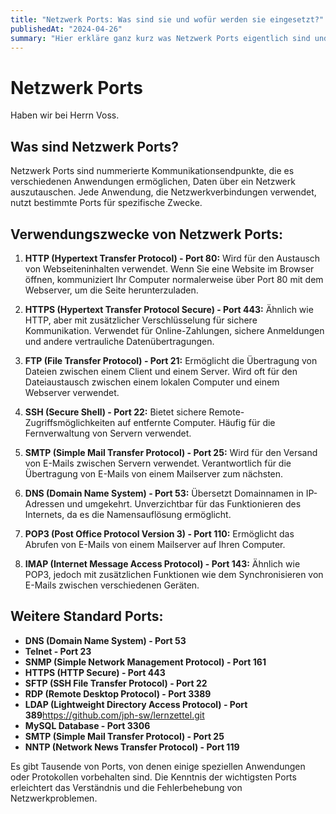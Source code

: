 ```yaml
---
title: "Netzwerk Ports: Was sind sie und wofür werden sie eingesetzt?"
publishedAt: "2024-04-26"
summary: "Hier erkläre ganz kurz was Netzwerk Ports eigentlich sind und welchen Verwendungszweck sie haben können."
---
```


# Netzwerk Ports

Haben wir bei Herrn Voss.

## Was sind Netzwerk Ports?

Netzwerk Ports sind nummerierte Kommunikationsendpunkte, die es verschiedenen Anwendungen ermöglichen, Daten über ein Netzwerk auszutauschen. Jede Anwendung, die Netzwerkverbindungen verwendet, nutzt bestimmte Ports für spezifische Zwecke.

## Verwendungszwecke von Netzwerk Ports:

1. **HTTP (Hypertext Transfer Protocol) - Port 80:** Wird für den Austausch von Webseiteninhalten verwendet. Wenn Sie eine Website im Browser öffnen, kommuniziert Ihr Computer normalerweise über Port 80 mit dem Webserver, um die Seite herunterzuladen.

2. **HTTPS (Hypertext Transfer Protocol Secure) - Port 443:** Ähnlich wie HTTP, aber mit zusätzlicher Verschlüsselung für sichere Kommunikation. Verwendet für Online-Zahlungen, sichere Anmeldungen und andere vertrauliche Datenübertragungen.

3. **FTP (File Transfer Protocol) - Port 21:** Ermöglicht die Übertragung von Dateien zwischen einem Client und einem Server. Wird oft für den Dateiaustausch zwischen einem lokalen Computer und einem Webserver verwendet.

4. **SSH (Secure Shell) - Port 22:** Bietet sichere Remote-Zugriffsmöglichkeiten auf entfernte Computer. Häufig für die Fernverwaltung von Servern verwendet.

5. **SMTP (Simple Mail Transfer Protocol) - Port 25:** Wird für den Versand von E-Mails zwischen Servern verwendet. Verantwortlich für die Übertragung von E-Mails von einem Mailserver zum nächsten.

6. **DNS (Domain Name System) - Port 53:** Übersetzt Domainnamen in IP-Adressen und umgekehrt. Unverzichtbar für das Funktionieren des Internets, da es die Namensauflösung ermöglicht.

7. **POP3 (Post Office Protocol Version 3) - Port 110:** Ermöglicht das Abrufen von E-Mails von einem Mailserver auf Ihren Computer.

8. **IMAP (Internet Message Access Protocol) - Port 143:** Ähnlich wie POP3, jedoch mit zusätzlichen Funktionen wie dem Synchronisieren von E-Mails zwischen verschiedenen Geräten.

## Weitere Standard Ports:

- **DNS (Domain Name System) - Port 53**
- **Telnet - Port 23**
- **SNMP (Simple Network Management Protocol) - Port 161**
- **HTTPS (HTTP Secure) - Port 443**
- **SFTP (SSH File Transfer Protocol) - Port 22**
- **RDP (Remote Desktop Protocol) - Port 3389**
- **LDAP (Lightweight Directory Access Protocol) - Port 389**https://github.com/jph-sw/lernzettel.git
- **MySQL Database - Port 3306**
- **SMTP (Simple Mail Transfer Protocol) - Port 25**
- **NNTP (Network News Transfer Protocol) - Port 119**

Es gibt Tausende von Ports, von denen einige speziellen Anwendungen oder Protokollen vorbehalten sind. Die Kenntnis der wichtigsten Ports erleichtert das Verständnis und die Fehlerbehebung von Netzwerkproblemen.

